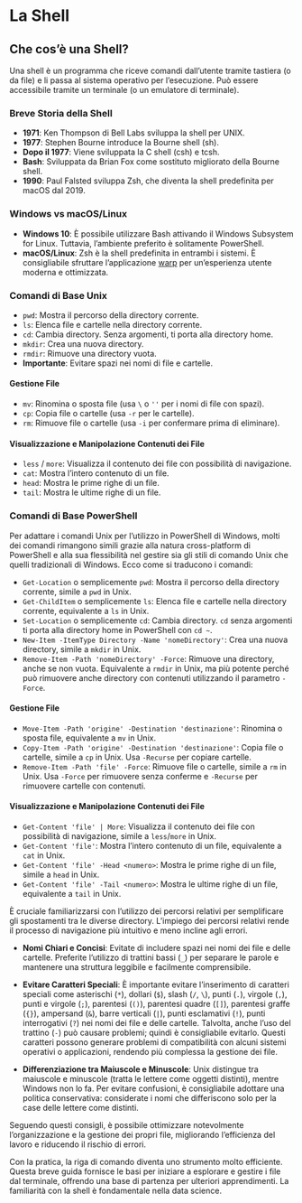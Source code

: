 # La Shell {#sec-apx-shell}

## Che cos'è una Shell?

Una shell è un programma che riceve comandi dall'utente tramite tastiera (o da file) e li passa al sistema operativo per l'esecuzione. Può essere accessibile tramite un terminale (o un emulatore di terminale).

### Breve Storia della Shell

- **1971**: Ken Thompson di Bell Labs sviluppa la shell per UNIX.
- **1977**: Stephen Bourne introduce la Bourne shell (sh).
- **Dopo il 1977**: Viene sviluppata la C shell (csh) e tcsh.
- **Bash**: Sviluppata da Brian Fox come sostituto migliorato della Bourne shell.
- **1990**: Paul Falsted sviluppa Zsh, che diventa la shell predefinita per macOS dal 2019.

### Windows vs macOS/Linux

- **Windows 10**: È possibile utilizzare Bash attivando il Windows Subsystem for Linux. Tuttavia, l'ambiente preferito è solitamente PowerShell.
- **macOS/Linux**: Zsh è la shell predefinita in entrambi i sistemi. È consigliabile sfruttare l'applicazione [warp](https://www.warp.dev/) per un'esperienza utente moderna e ottimizzata.

### Comandi di Base Unix

- `pwd`: Mostra il percorso della directory corrente.
- `ls`: Elenca file e cartelle nella directory corrente.
- `cd`: Cambia directory. Senza argomenti, ti porta alla directory home.
- `mkdir`: Crea una nuova directory.
- `rmdir`: Rimuove una directory vuota.
- **Importante**: Evitare spazi nei nomi di file e cartelle.

#### Gestione File

- `mv`: Rinomina o sposta file (usa `\` o `''` per i nomi di file con spazi).
- `cp`: Copia file o cartelle (usa `-r` per le cartelle).
- `rm`: Rimuove file o cartelle (usa `-i` per confermare prima di eliminare).

#### Visualizzazione e Manipolazione Contenuti dei File

- `less` / `more`: Visualizza il contenuto dei file con possibilità di navigazione.
- `cat`: Mostra l'intero contenuto di un file.
- `head`: Mostra le prime righe di un file.
- `tail`: Mostra le ultime righe di un file.

### Comandi di Base PowerShell

Per adattare i comandi Unix per l'utilizzo in PowerShell di Windows, molti dei comandi rimangono simili grazie alla natura cross-platform di PowerShell e alla sua flessibilità nel gestire sia gli stili di comando Unix che quelli tradizionali di Windows. Ecco come si traducono i comandi:

- `Get-Location` o semplicemente `pwd`: Mostra il percorso della directory corrente, simile a `pwd` in Unix.
- `Get-ChildItem` o semplicemente `ls`: Elenca file e cartelle nella directory corrente, equivalente a `ls` in Unix.
- `Set-Location` o semplicemente `cd`: Cambia directory. `cd` senza argomenti ti porta alla directory home in PowerShell con `cd ~`.
- `New-Item -ItemType Directory -Name 'nomeDirectory'`: Crea una nuova directory, simile a `mkdir` in Unix.
- `Remove-Item -Path 'nomeDirectory' -Force`: Rimuove una directory, anche se non vuota. Equivalente a `rmdir` in Unix, ma più potente perché può rimuovere anche directory con contenuti utilizzando il parametro `-Force`.

#### Gestione File

- `Move-Item -Path 'origine' -Destination 'destinazione'`: Rinomina o sposta file, equivalente a `mv` in Unix.
- `Copy-Item -Path 'origine' -Destination 'destinazione'`: Copia file o cartelle, simile a `cp` in Unix. Usa `-Recurse` per copiare cartelle.
- `Remove-Item -Path 'file' -Force`: Rimuove file o cartelle, simile a `rm` in Unix. Usa `-Force` per rimuovere senza conferme e `-Recurse` per rimuovere cartelle con contenuti.

#### Visualizzazione e Manipolazione Contenuti dei File

- `Get-Content 'file' | More`: Visualizza il contenuto dei file con possibilità di navigazione, simile a `less`/`more` in Unix.
- `Get-Content 'file'`: Mostra l'intero contenuto di un file, equivalente a `cat` in Unix.
- `Get-Content 'file' -Head <numero>`: Mostra le prime righe di un file, simile a `head` in Unix.
- `Get-Content 'file' -Tail <numero>`: Mostra le ultime righe di un file, equivalente a `tail` in Unix.

::: {.callout-tip}

È cruciale familiarizzarsi con l'utilizzo dei percorsi relativi per semplificare gli spostamenti tra le diverse directory. L'impiego dei percorsi relativi rende il processo di navigazione più intuitivo e meno incline agli errori.

- **Nomi Chiari e Concisi**: Evitate di includere spazi nei nomi dei file e delle cartelle. Preferite l'utilizzo di trattini bassi (`_`) per separare le parole e mantenere una struttura leggibile e facilmente comprensibile.

- **Evitare Caratteri Speciali**: È importante evitare l'inserimento di caratteri speciali come asterischi (`*`), dollari (`$`), slash (`/`, `\`), punti (`.`), virgole (`,`), punti e virgole (`;`), parentesi (`()`), parentesi quadre (`[]`), parentesi graffe (`{}`), ampersand (`&`), barre verticali (`|`), punti esclamativi (`!`), punti interrogativi (`?`) nei nomi dei file e delle cartelle. Talvolta, anche l'uso del trattino (`-`) può causare problemi; quindi è consigliabile evitarlo. Questi caratteri possono generare problemi di compatibilità con alcuni sistemi operativi o applicazioni, rendendo più complessa la gestione dei file.

- **Differenziazione tra Maiuscole e Minuscole**: Unix distingue tra maiuscole e minuscole (tratta le lettere come oggetti distinti), mentre Windows non lo fa. Per evitare confusioni, è consigliabile adottare una politica conservativa: considerate i nomi che differiscono solo per la case delle lettere come distinti.

Seguendo questi consigli, è possibile ottimizzare notevolmente l'organizzazione e la gestione dei propri file, migliorando l'efficienza del lavoro e riducendo il rischio di errori.
:::

Con la pratica, la riga di comando diventa uno strumento molto efficiente. Questa breve guida fornisce le basi per iniziare a esplorare e gestire i file dal terminale, offrendo una base di partenza per ulteriori apprendimenti. La familiarità con la shell è fondamentale nella data science.

